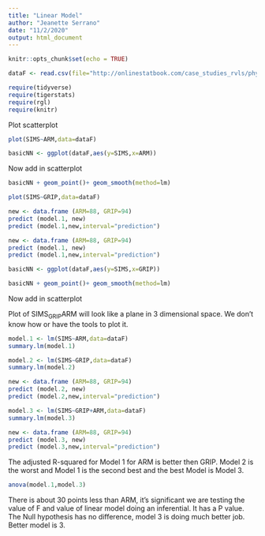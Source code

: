 ```yaml
---
title: "Linear Model"
author: "Jeanette Serrano"
date: "11/2/2020"
output: html_document
---
```



```r
knitr::opts_chunk$set(echo = TRUE)
```

```r
dataF <- read.csv(file="http://onlinestatbook.com/case_studies_rvls/physical_strength/data.txt",sep="",header=TRUE)
```


```r
require(tidyverse)
require(tigerstats)
require(rgl)
require(knitr)
```


Plot scatterplot

```r
plot(SIMS~ARM,data=dataF)
```


```r
basicNN <- ggplot(dataF,aes(y=SIMS,x=ARM))
```

Now add in scatterplot



```r
basicNN + geom_point()+ geom_smooth(method=lm)
```

```r
plot(SIMS~GRIP,data=dataF)
```
```r
new <- data.frame (ARM=88, GRIP=94)
predict (model.1, new)
predict (model.1,new,interval="prediction") 
```

```r
new <- data.frame (ARM=88, GRIP=94)
predict (model.1, new)
predict (model.1,new,interval="prediction") 
```


```r
basicNN <- ggplot(dataF,aes(y=SIMS,x=GRIP))
```
  
```r
basicNN + geom_point()+ geom_smooth(method=lm)
```  
    
Now add in scatterplot
  
Plot of SIMS~GRIP~ARM will look like a plane in 3 dimensional space. We don't know how or have the tools to plot it. 


```r
model.1 <- lm(SIMS~ARM,data=dataF)
summary.lm(model.1)
```
```r
model.2 <- lm(SIMS~GRIP,data=dataF)
summary.lm(model.2)
```

```r
new <- data.frame (ARM=88, GRIP=94)
predict (model.2, new)
predict (model.2,new,interval="prediction") 
```

```r
model.3 <- lm(SIMS~GRIP+ARM,data=dataF)
summary.lm(model.3)
```
  
  
```r
new <- data.frame (ARM=88, GRIP=94)
predict (model.3, new)
predict (model.3,new,interval="prediction") 
```  
The adjusted R-squared for Model 1 for ARM is better then GRIP. Model 2 is the worst and Model 1 is the second best and the best Model is Model 3.   
  

```r
anova(model.1,model.3)
```


There is about 30 points less than ARM, it's significant we are testing the value of F and value of linear model doing an inferential. It has a P value. The Null hypothesis has no difference, model 3 is doing much better job. Better model is 3. 

